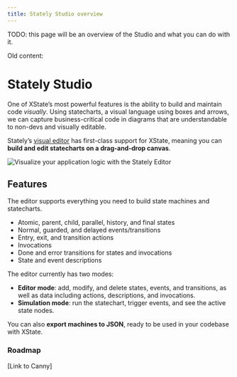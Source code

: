```yaml
---
title: Stately Studio overview
---
```


TODO: this page will be an overview of the Studio and what you can do with it.

Old content:

# Stately Studio


One of XState’s most powerful features is the ability to build and maintain code _visually_. Using statecharts, a visual language using boxes and arrows, we can capture business-critical code in diagrams that are understandable to non-devs and visually editable.

Stately’s [visual editor](https://stately.ai/editor?source=docs) has first-class support for XState, meaning you can **build and edit statecharts on a drag-and-drop canvas**.

![Visualize your application logic with the Stately Editor](/stately-editor-public-beta.png)

## Features

The editor supports everything you need to build state machines and statecharts.



- Atomic, parent, child, parallel, history, and final states
- Normal, guarded, and delayed events/transitions
- Entry, exit, and transition actions
- Invocations
- Done and error transitions for states and invocations
- State and event descriptions

The editor currently has two modes:

- **Editor mode**: add, modify, and delete states, events, and transitions, as well as data including actions, descriptions, and invocations.
- **Simulation mode**: run the statechart, trigger events, and see the active state nodes.

You can also **export machines to JSON**, ready to be used in your codebase with XState.

### Roadmap

[Link to Canny]
